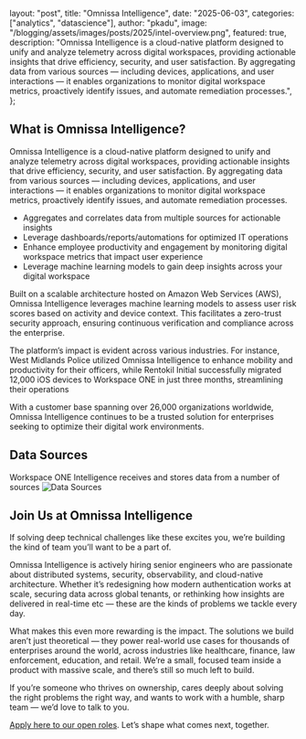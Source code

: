   layout: "post",
  title: "Omnissa Intelligence",
  date: "2025-06-03",
  categories: ["analytics", "datascience"],
  author: "pkadu",
  image: "/blogging/assets/images/posts/2025/intel-overview.png",
  featured: true,
  description:
    "Omnissa Intelligence is a cloud-native platform designed to unify and analyze telemetry across digital workspaces, providing actionable insights that drive efficiency, security, and user satisfaction. By aggregating data from various sources — including devices, applications, and user interactions — it enables organizations to monitor digital workspace metrics, proactively identify issues, and automate remediation processes.",
};

## What is Omnissa Intelligence?

Omnissa Intelligence is a cloud-native platform designed to unify and analyze telemetry across digital workspaces, providing actionable insights that drive efficiency, security, and user satisfaction. By aggregating data from various sources — including devices, applications, and user interactions — it enables organizations to monitor digital workspace metrics, proactively identify issues, and automate remediation processes.

- Aggregates and correlates data from multiple sources for actionable insights
- Leverage dashboards/reports/automations for optimized IT operations
- Enhance employee productivity and engagement by monitoring digital workspace metrics that impact user experience
- Leverage machine learning models to gain deep insights across your digital workspace

Built on a scalable architecture hosted on Amazon Web Services (AWS), Omnissa Intelligence leverages machine learning models to assess user risk scores based on activity and device context. This facilitates a zero-trust security approach, ensuring continuous verification and compliance across the enterprise.

The platform’s impact is evident across various industries. For instance, West Midlands Police utilized Omnissa Intelligence to enhance mobility and productivity for their officers, while Rentokil Initial successfully migrated 12,000 iOS devices to Workspace ONE in just three months, streamlining their operations

With a customer base spanning over 26,000 organizations worldwide, Omnissa Intelligence continues to be a trusted solution for enterprises seeking to optimize their digital work environments.

## Data Sources

Workspace ONE Intelligence receives and stores data from a number of sources
![Data Sources](/blogging/assets//images/posts/2025/intel-data-sources.png "Data Sources")

## Join Us at Omnissa Intelligence

If solving deep technical challenges like these excites you, we’re building the kind of team you’ll want to be a part of.

Omnissa Intelligence is actively hiring senior engineers who are passionate about distributed systems, security, observability, and cloud-native architecture. Whether it’s redesigning how modern authentication works at scale, securing data across global tenants, or rethinking how insights are delivered in real-time etc — these are the kinds of problems we tackle every day.

What makes this even more rewarding is the impact. The solutions we build aren’t just theoretical — they power real-world use cases for thousands of enterprises around the world, across industries like healthcare, finance, law enforcement, education, and retail. We’re a small, focused team inside a product with massive scale, and there’s still so much left to build.

If you’re someone who thrives on ownership, cares deeply about solving the right problems the right way, and wants to work with a humble, sharp team — we’d love to talk to you.

[Apply here to our open roles](https://www.linkedin.com/posts/activity-7307328157898919936-zHMp). Let’s shape what comes next, together.
